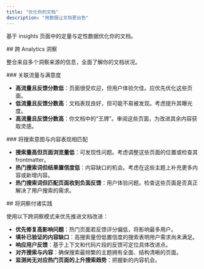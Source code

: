 ```yaml
---
title: "优化你的文档"
description: "用数据让文档更出色"
---
```


基于 insights 页面中的定量与定性数据优化你的文档。

<div id="cross-analytics-insights">
  ## 跨 Analytics 洞察
</div>

整合来自多个洞察来源的信息，全面了解你的文档状况。

<div id="correlate-traffic-and-satisfaction">
  ### 关联流量与满意度
</div>

- **高流量且反馈分数低**：页面很受欢迎，但用户体验欠佳。应优先优化这些页面。
- **低流量且反馈分数高**：文档表现良好，但可能不易被发现。考虑提升其曝光度。
- **高流量且反馈分数高**：你文档中的“王牌”。审阅这些页面，为改进其余内容获取灵感。

<div id="match-search-intent-with-content-performance">
  ### 将搜索意图与内容表现相匹配
</div>

- **搜索量高但页面浏览量低**：可发现性问题。考虑调整这些页面的位置或检查其 frontmatter。
- **热门搜索词但结果置信度低**：内容缺口的机会。考虑在这些主题上补充更多内容或新增内容。
- **热门搜索词但匹配页面收到负面反馈**：用户体验问题。检查这些页面是否真正解决了用户搜索的需求。

<div id="put-insights-into-action">
  ## 将洞察付诸实践
</div>

使用以下跨洞察模式来优先推进文档改进：

- **优先修复高影响问题**：热门页面若反馈评分偏低，将影响最多用户。
- **填补已验证的内容缺口**：高搜索量但低置信度的搜索表明用户需求尚未满足。
- **响应用户反馈**：基于上下文和代码片段的反馈可定位具体改进点。
- **对齐搜索与内容**：确保搜索最频繁的主题拥有全面、结构清晰的页面。
- **监测尚无对应热门页面的上升搜索趋势**：把握新的内容机会。